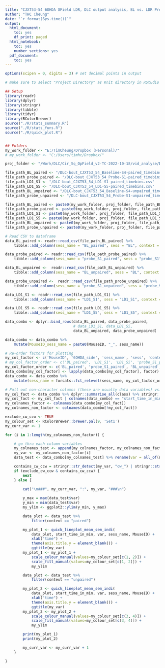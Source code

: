 ```yaml
---
title: "CJXT53-54 6OHDA OField LDR, DLC output analysis, BL vs. LDR Probe, timebins"
author: "THC Cheung"
date: "`r format(Sys.time())`"
output:
  html_document:
    toc: yes
    df_print: paged
  html_notebook:
    toc: yes
    number_sections: yes
  pdf_document:
    toc: yes
---
```


```r
options(scipen = 0, digits = 3) # set decimal points in output
```

```r
# make sure to select "Project Directory" as Knit directory in RStudio GUI

## Setup
library(readr)
library(dplyr)
library(stringr)
library(tibble)
library(tidyr)
library(RColorBrewer)
source("./R/stats_summary.R")
source("./R/stats_funs.R")
source("./R/quick_plot.R")


## Folders
my_work_folder <- "E:/TimCheung/Dropbox (Personal)/"
# my_work_folder <- "C:/Users/timhc/Dropbox/"

proj_folder <- "/Work/DLC/Cir_Sq_OpField_v2-TC-2022-10-18/vid_analyse/DLC_bout_csv_output/"

file_path_BL_paired <- "/DLC-bout_CJXT53_54_Baseline-S4-paired_timebins.csv"
file_path_probe_paired <- "/DLC-bout_CJXT53_54_Probe-S1-paired_timebins.csv"
file_path_LD1_S1 <- "/DLC-bout_CJXT53_54_LD1-S1-paired_timebins.csv"
file_path_LD1_S5 <- "/DLC-bout_CJXT53_54_LD1-S5-paired_timebins.csv"
file_path_BL_unpaired <- "/DLC-bout_CJXT53_54_Baseline-S4-unpaired_timebins.csv"
file_path_probe_unpaired <- "/DLC-bout_CJXT53_54_Probe-S1-unpaired_timebins.csv"

file_path_BL_paired <- paste0(my_work_folder, proj_folder, file_path_BL_paired)
file_path_probe_paired <- paste0(my_work_folder, proj_folder, file_path_probe_paired)
file_path_LD1_S1 <- paste0(my_work_folder, proj_folder, file_path_LD1_S1)
file_path_LD1_S5 <- paste0(my_work_folder, proj_folder, file_path_LD1_S5)
file_path_BL_unpaired <- paste0(my_work_folder, proj_folder, file_path_BL_unpaired)
file_path_probe_unpaired <- paste0(my_work_folder, proj_folder, file_path_probe_unpaired)

# Read CSV to dataframe
data_BL_paired <- readr::read_csv(file_path_BL_paired) %>%
    tibble::add_column(sess_name = "BL_paired", sess = "BL", context = "paired", .after = "6OHDA_side")

data_probe_paired <- readr::read_csv(file_path_probe_paired) %>%
    tibble::add_column(sess_name = "probe_S1_paired", sess = "probe_S1", context = "paired", .after = "6OHDA_side")

data_BL_unpaired <-  readr::read_csv(file_path_BL_unpaired) %>%
    tibble::add_column(sess_name = "BL_unpaired", sess = "BL", context = "unpaired", .after = "6OHDA_side")

data_probe_unpaired <-  readr::read_csv(file_path_probe_unpaired) %>%
    tibble::add_column(sess_name = "probe_S1_unpaired", sess = "probe_S1", context = "unpaired", .after = "6OHDA_side")

data_LD1_S1 <- readr::read_csv(file_path_LD1_S1) %>%
    tibble::add_column(sess_name = "LD1_S1", sess = "LD1_S1", context = "paired", .after = "6OHDA_side")

data_LD1_S5 <- readr::read_csv(file_path_LD1_S5) %>%
    tibble::add_column(sess_name = "LD1_S5", sess = "LD1_S5", context = "paired", .after = "6OHDA_side")

data_combo <- dplyr::bind_rows(data_BL_paired, data_probe_paired,
                               # data_LD1_S1, data_LD1_S5,
                               data_BL_unpaired, data_probe_unpaired)

data_combo <- data_combo %>%
    mutate(MouseID_sess_name = paste0(MouseID, "_", sess_name))

# Re-order factors for plotting
my_col_factor <- c('MouseID', '6OHDA_side', 'sess_name', 'sess', 'context', 'start_time_in_min', 'end_time_in_min')
# my_col_factor_order <- c('BL_paired', 'LD1_S1', 'LD1_S5', 'probe_S1_paired', 'BL_unpaired', 'probe_S1_unpaired')
my_col_factor_order <- c('BL_paired', 'probe_S1_paired', 'BL_unpaired', 'probe_S1_unpaired')
data_combo[my_col_factor] <- lapply(data_combo[my_col_factor], factor)
data_combo <- data_combo %>%
    mutate(sess_name = forcats::fct_relevel(sess_name, my_col_factor_order))

# Pull out non-character columns (these are usually data variables) vs. character columns (these are usually factors)
my_col_fact <- data_combo %>% dplyr::summarise_all(class) %>% stringr::str_detect("character|factor")
my_col_fact <- my_col_fact | colnames(data_combo) == "start_time_in_min" | colnames(data_combo) == "end_time_in_min"
my_colnames_factor <- colnames(data_combo[my_col_fact])
my_colnames_non_factor <- colnames(data_combo[!my_col_fact])


```



``` r

exclude_cw_ccw <- TRUE
my_colour_set <- RColorBrewer::brewer.pal(9, 'Set1')
my_curr_var <- 1

for (i in 1:length(my_colnames_non_factor)) {

    # go thru each column variables
    my_colnames_test <- append(my_colnames_factor, my_colnames_non_factor[i])
    my_var <- my_colnames_non_factor[i]
    data_test <- data_combo[my_colnames_test] %>% rename(var = all_of(my_var))

    contains_cw_ccw = stringr::str_detect(my_var, "cw_") | stringr::str_detect(my_var, "ccw_")
    if (exclude_cw_ccw & contains_cw_ccw) {
        next
    } else {

        cat("\n###", my_curr_var, ":", my_var, "###\n")
        
        y_max = max(data_test$var)
        y_min = min(data_test$var)
        my_ylim <- ggplot2::ylim(y_min, y_max)

        data_plot <- data_test %>%
            filter(context == "paired")

        my_plot_1 <- quick_lineplot_mean_sem_indi(
            data_plot, start_time_in_min, var, sess_name, MouseID) +
            xlab("time") +
            theme(axis.title.y = element_blank()) +
            ggtitle(my_var)
        my_plot_1 <- my_plot_1 +
            scale_colour_manual(values=my_colour_set[c(1, 2)]) +
            scale_fill_manual(values=my_colour_set[c(1, 2)]) +
            my_ylim

        data_plot <- data_test %>%
            filter(context == "unpaired")

        my_plot_2 <- quick_lineplot_mean_sem_indi(
            data_plot, start_time_in_min, var, sess_name, MouseID) +
            xlab("time") +
            theme(axis.title.y = element_blank()) +
            ggtitle(my_var)
        my_plot_2 <- my_plot_2 +
            scale_colour_manual(values=my_colour_set[c(3, 4)]) +
            scale_fill_manual(values=my_colour_set[c(3, 4)]) +
            my_ylim

        print(my_plot_1)
        print(my_plot_2)

        my_curr_var <- my_curr_var + 1
    }

}

```

